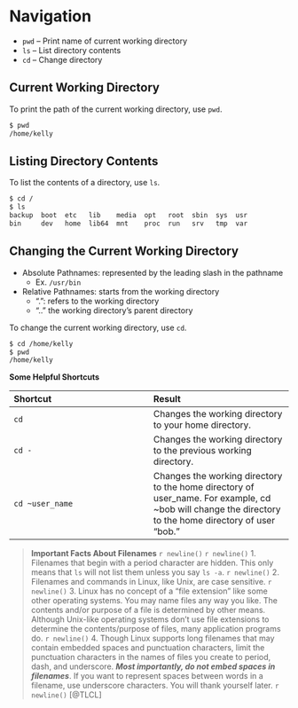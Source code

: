 # Navigation

- `pwd` – Print name of current working directory
- `ls` – List directory contents
- `cd` – Change directory

## Current Working Directory

To print the path of the current working directory, use `pwd`.

```bash
$ pwd
/home/kelly
```

## Listing Directory Contents

To list the contents of a directory, use `ls`.

```bash
$ cd /
$ ls
backup  boot  etc   lib    media  opt   root  sbin  sys  usr
bin     dev   home  lib64  mnt    proc  run   srv   tmp  var
```

## Changing the Current Working Directory

- Absolute Pathnames: represented by the leading slash in the pathname
  - Ex. `/usr/bin`
- Relative Pathnames: starts from the working directory
  - ".": refers to the working directory
  - ".." the working directory's parent directory

To change the current working directory, use `cd`.

```bash
$ cd /home/kelly
$ pwd
/home/kelly
```

**Some Helpful Shortcuts**

| Shortcut | Result |
| :-- | :-- |
| `cd` | Changes the working directory to your home directory.|
| `cd -` | Changes the working directory to the previous working directory. |
| `cd ~user_name` | Changes the working directory to the home directory of user_name. For example, cd ~bob will change the directory to the home directory of user “bob.” |




> **Important Facts About Filenames**
`r newline()`
`r newline()`
1. Filenames that begin with a period character are hidden. This only means that `ls` will not list them unless you say `ls -a`.
`r newline()`
2. Filenames and commands in Linux, like Unix, are case sensitive.
`r newline()`
3. Linux has no concept of a “file extension” like some other operating systems. You may name files any way you like. The contents and/or purpose of a file is determined by other means. Although Unix-like operating systems don’t use file extensions to determine the contents/purpose of files, many application programs do.
`r newline()`
4. Though Linux supports long filenames that may contain embedded spaces and punctuation characters, limit the punctuation characters in the names of files you create to period, dash, and underscore. ***Most importantly, do not embed spaces in filenames***. If you want to represent spaces between words in a filename, use underscore characters. You will thank yourself later.
`r newline()`
[@TLCL]

